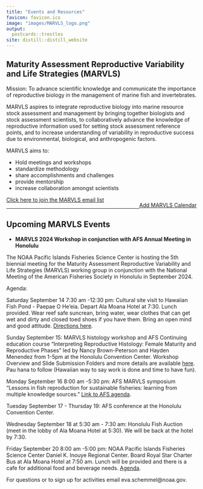 ```yaml
---
title: "Events and Resources"
favicon: favicon.ico
image: "images/MARVLS_logo.png"
output:
  postcards::trestles
site: distill::distill_website
---
```


<script>
$('#button').click(function(){
    $('#wrapper').toggle();
});  
</script>
<style>
#wrapper {
  display:none
} 
.button {
  background-color: #4CAF50;
  border-radius: 12px;
  border: none;
  color: white;
  padding: 10px 32px;
  text-align: center;
  text-decoration: none;
  display: inline-block;
  font-size: 16px;
  margin: 4px 2px;
  cursor: pointer;
}
</style>

<div>
## Maturity Assessment Reproductive Variability and Life Strategies (MARVLS)

Mission: To advance scientific knowledge and communicate the importance of reproductive biology in the management of marine fish and invertebrates.

MARVLS aspires to integrate reproductive biology into marine resource stock assessment and management by bringing together biologists and stock assessment scientists, to collaboratively advance the knowledge of reproductive information used for setting stock assessment reference points, and to increase understanding of variability in reproductive success due to environmental, biological, and anthropogenic factors.

MARVLS aims to:

- Hold meetings and workshops
- standardize methodology
- share accomplishments and challenges
- provide mentorship
- increase collaboration amongst scientists

<div style="float: left">[Click here to join the MARVLS email list](https://docs.google.com/spreadsheets/d/1SaHmhj6l6d6JybSbwJNL1zyfqPBK0upNVHZ_64Bf3TI/edit#gid=0)</div> 
</div>
<div style="float: right">[Add MARVLS Calendar](https://calendar.google.com/calendar/u/0?cid=Y19mbGJnaTAybGI5ajV2Y2VnZ3ZkN2txMG03a0Bncm91cC5jYWxlbmRhci5nb29nbGUuY29t)
</div>

<p></p>
<br/>
<hr>

## Upcoming MARVLS Events

* **MARVLS 2024 Workshop in conjunction with AFS Annual Meeting in Honolulu**
        
The NOAA Pacific Islands Fisheries Science Center is hosting the 5th biennial meeting for the Maturity Assessment Reproductive Variability and Life Strategies (MARVLS) working group in conjunction with the National Meeting of the American Fisheries Society in Honolulu in September 2024.

Agenda:

Saturday September 14 7:30 am -12:30 pm: Cultural site visit to Hawaiian Fish Pond - Paepae O He'eia. Depart Ala Moana Hotel at 7:30. Lunch provided. Wear reef safe suncrean, bring water, wear clothes that can get wet and dirty and closed toed shoes if you have them. Bring an open mind and good attitude. [Directions here](https://www.google.com/maps/place/Paepae+o+He'eia/@21.4314536,-157.8069545,15z/data=!4m6!3m5!1s0x7c006af5eea83d7b:0xf967d601f089a0d0!8m2!3d21.4314536!4d-157.8069545!16s%2Fg%2F11cjkc95_9?entry=ttu&g_ep=EgoyMDI0MDkwNC4wIKXMDSoASAFQAw%3D%3D).

Sunday September 15: MARVLS histology workshop and AFS Continuing education course “Interpreting Reproductive Histology: Female Maturity and Reproductive Phases” led by Nancy Brown-Peterson and Hayden Menendez from 1-5pm at the Honolulu Convention Center.  Workshop Overview and Slide Submission Folders and more details are available [here](https://drive.google.com/drive/folders/1wVYM5Hk6_CK8vn4Gx2egGTXzDEGEs-ez). Pau hana to follow (Hawaiian way to say work is done and time to have fun).

Monday September 16 8:00 am -5:30 pm: AFS MARVLS symposium “Lessons in fish reproduction for sustainable fisheries: learning from multiple knowledge sources.” [Link to AFS agenda](https://www.xcdsystem.com/afs/program/y7rKVr9/index.cfm). 

Tuesday September 17 - Thursday 19: AFS conference at the Honolulu Convention Center. 

Wednesday September 18 at 5:30 am - 7:30 am: Honolulu Fish Auction (meet in the lobby of Ala Moana Hotel at 5:30). We will be back at the hotel by 7:30.

Friday September 20 8:00 am -5:00 pm: NOAA Pacific Islands Fisheries Science Center Daniel K. Inouye Regional Center. Board Royal Star Charter Bus at Ala Moana Hotel at 7:50 am.  Lunch will be provided and there is a cafe for additional food and beverage needs. [Agenda](https://docs.google.com/document/d/1WD35GjiNrcNmk7tiZJB9NL74G-iNkqbj/edit). 


For questions or to sign up for activities email eva.schemmel@noaa.gov.

      
</div>  

<br/><br/>





